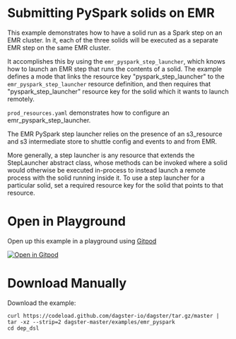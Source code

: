 # Submitting PySpark solids on EMR

This example demonstrates how to have a solid run as a Spark step on an EMR cluster.  In it, each
of the three solids will be executed as a separate EMR step on the same EMR cluster.

It accomplishes this by using the `emr_pyspark_step_launcher`, which knows how to launch an EMR step
that runs the contents of a solid.  The example defines a mode that links the resource key
"pyspark_step_launcher" to the `emr_pyspark_step_launcher` resource definition, and then requires
that "pyspark_step_launcher" resource key for the solid which it wants to launch remotely.

`prod_resources.yaml` demonstrates how to configure an emr_pyspark_step_launcher.

The EMR PySpark step launcher relies on the presence of an s3_resource and s3 intermediate store to
shuttle config and events to and from EMR.

More generally, a step launcher is any resource that extends the StepLauncher abstract class,
whose methods can be invoked where a solid would otherwise be executed in-process to instead launch
a remote process with the solid running inside it.  To use a step launcher for a particular solid,
set a required resource key for the solid that points to that resource.


# Open in Playground

Open up this example in a playground using [Gitpod](https://gitpod.io)

[![Open in Gitpod](https://gitpod.io/button/open-in-gitpod.svg)](https://gitpod.io/#EXAMPLE=emr_pyspark/https://github.com/dagster-io/dagster)

# Download Manually

Download the example:

```
curl https://codeload.github.com/dagster-io/dagster/tar.gz/master | tar -xz --strip=2 dagster-master/examples/emr_pyspark
cd dep_dsl
```

